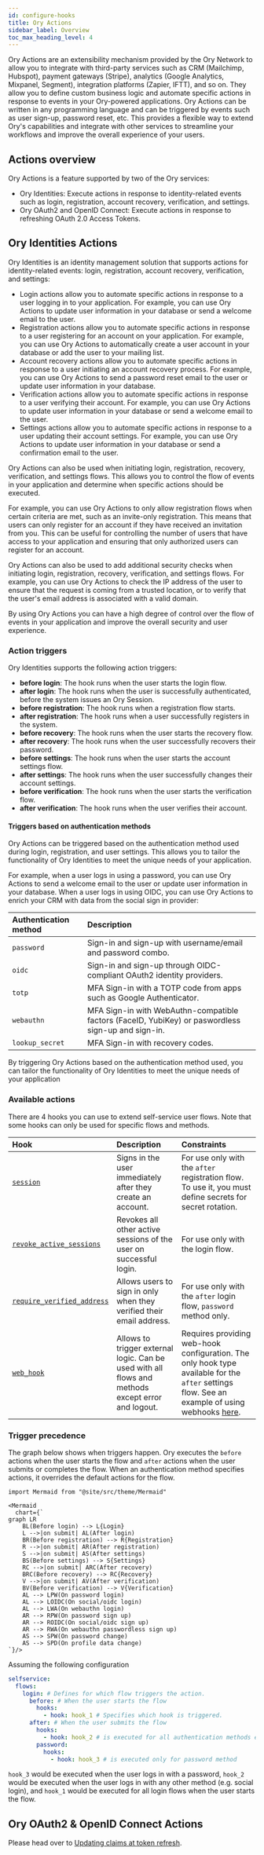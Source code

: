 ```yaml
---
id: configure-hooks
title: Ory Actions
sidebar_label: Overview
toc_max_heading_level: 4
---
```


Ory Actions are an extensibility mechanism provided by the Ory Network to allow you to integrate with third-party services such as
CRM (Mailchimp, Hubspot), payment gateways (Stripe), analytics (Google Analytics, Mixpanel, Segment), integration platforms
(Zapier, IFTT), and so on. They allow you to define custom business logic and automate specific actions in response to events in
your Ory-powered applications. Ory Actions can be written in any programming language and can be triggered by events such as user
sign-up, password reset, etc. This provides a flexible way to extend Ory's capabilities and integrate with other services to
streamline your workflows and improve the overall experience of your users.

## Actions overview

Ory Actions is a feature supported by two of the Ory services:

- Ory Identities: Execute actions in response to identity-related events such as login, registration, account recovery,
  verification, and settings.
- Ory OAuth2 and OpenID Connect: Execute actions in response to refreshing OAuth 2.0 Access Tokens.

## Ory Identities Actions

Ory Identities is an identity management solution that supports actions for identity-related events: login, registration, account
recovery, verification, and settings:

- Login actions allow you to automate specific actions in response to a user logging in to your application. For example, you can
  use Ory Actions to update user information in your database or send a welcome email to the user.
- Registration actions allow you to automate specific actions in response to a user registering for an account on your
  application. For example, you can use Ory Actions to automatically create a user account in your database or add the user to
  your mailing list.
- Account recovery actions allow you to automate specific actions in response to a user initiating an account recovery process.
  For example, you can use Ory Actions to send a password reset email to the user or update user information in your database.
- Verification actions allow you to automate specific actions in response to a user verifying their account. For example, you can
  use Ory Actions to update user information in your database or send a welcome email to the user.
- Settings actions allow you to automate specific actions in response to a user updating their account settings. For example, you
  can use Ory Actions to update user information in your database or send a confirmation email to the user.

Ory Actions can also be used when initiating login, registration, recovery, verification, and settings flows. This allows you to
control the flow of events in your application and determine when specific actions should be executed.

For example, you can use Ory Actions to only allow registration flows when certain criteria are met, such as an invite-only
registration. This means that users can only register for an account if they have received an invitation from you. This can be
useful for controlling the number of users that have access to your application and ensuring that only authorized users can
register for an account.

Ory Actions can also be used to add additional security checks when initiating login, registration, recovery, verification, and
settings flows. For example, you can use Ory Actions to check the IP address of the user to ensure that the request is coming from
a trusted location, or to verify that the user's email address is associated with a valid domain.

By using Ory Actions you can have a high degree of control over the flow of events in your application and improve the overall
security and user experience.

### Action triggers

Ory Identities supports the following action triggers:

- **before login**: The hook runs when the user starts the login flow.
- **after login**: The hook runs when the user is successfully authenticated, before the system issues an Ory Session.
- **before registration**: The hook runs when a registration flow starts.
- **after registration**: The hook runs when a user successfully registers in the system.
- **before recovery**: The hook runs when the user starts the recovery flow.
- **after recovery**: The hook runs when the user successfully recovers their password.
- **before settings**: The hook runs when the user starts the account settings flow.
- **after settings**: The hook runs when the user successfully changes their account settings.
- **before verification**: The hook runs when the user starts the verification flow.
- **after verification**: The hook runs when the user verifies their account.

#### Triggers based on authentication methods

Ory Actions can be triggered based on the authentication method used during login, registration, and user settings. This allows
you to tailor the functionality of Ory Identities to meet the unique needs of your application.

For example, when a user logs in using a password, you can use Ory Actions to send a welcome email to the user or update user
information in your database. When a user logs in using OIDC, you can use Ory Actions to enrich your CRM with data from the social
sign in provider:

| Authentication method | Description                                                                                        |
| :-------------------- | :------------------------------------------------------------------------------------------------- |
| `password`            | Sign-in and sign-up with username/email and password combo.                                        |
| `oidc`                | Sign-in and sign-up through OIDC-compliant OAuth2 identity providers.                              |
| `totp`                | MFA Sign-in with a TOTP code from apps such as Google Authenticator.                               |
| `webauthn`            | MFA Sign-in with WebAuthn-compatible factors (FaceID, YubiKey) or paswordless sign-up and sign-in. |
| `lookup_secret`       | MFA Sign-in with recovery codes.                                                                   |

By triggering Ory Actions based on the authentication method used, you can tailor the functionality of Ory Identities to meet the
unique needs of your application

### Available actions

There are 4 hooks you can use to extend self-service user flows. Note that some hooks can only be used for specific flows and
methods.

| Hook                                                                 | Description                                                                                       | Constraints                                                                                                                                                                                             |
| :------------------------------------------------------------------- | :------------------------------------------------------------------------------------------------ | :------------------------------------------------------------------------------------------------------------------------------------------------------------------------------------------------------ |
| [`session`](../../actions/session.mdx)                               | Signs in the user immediately after they create an account.                                       | For use only with the `after` registration flow. To use it, you must define secrets for secret rotation.                                                                                                |
| [`revoke_active_sessions`](../../actions/revoke-active-session)      | Revokes all other active sessions of the user on successful login.                                | For use only with the login flow.                                                                                                                                                                       |
| [`require_verified_address`](../../actions/require-verified-address) | Allows users to sign in only when they verified their email address.                              | For use only with the `after` login flow, `password` method only.                                                                                                                                       |
| [`web_hook`](../../guides/integrate-with-ory-cloud-through-webhooks.mdx)                             | Allows to trigger external logic. Can be used with all flows and methods except error and logout. | Requires providing web-hook configuration. The only hook type available for the `after` settings flow. See an example of using webhooks [here](../../guides/integrate-with-ory-cloud-through-webhooks). |

### Trigger precedence

The graph below shows when triggers happen. Ory executes the `before` actions when the user starts the flow and `after` actions
when the user submits or completes the flow. When an authentication method specifies actions, it overrides the default actions for
the flow.

```mdx-code-block
import Mermaid from "@site/src/theme/Mermaid"

<Mermaid
  chart={`
graph LR
    BL(Before login) --> L{Login}
    L -->|on submit| AL(After login)
    BR(Before registration) --> R{Registration}
    R -->|on submit| AR(After registration)
    S -->|on submit| AS(After settings)
    BS(Before settings) --> S{Settings}
    RC -->|on submit| ARC(After recovery)
    BRC(Before recovery) --> RC{Recovery}
    V -->|on submit| AV(After verification)
    BV(Before verification) --> V{Verification}
    AL --> LPW(On password login)
    AL --> LOIDC(On social/oidc login)
    AL --> LWA(On webauthn login)
    AR --> RPW(On password sign up)
    AR --> ROIDC(On social/oidc sign up)
    AR --> RWA(On webauthn passwordless sign up)
    AS --> SPW(On password change)
    AS --> SPD(On profile data change)
`}/>
```

Assuming the following configuration

```yaml title="ory get identity-config --format yaml"
selfservice:
  flows:
    login: # Defines for which flow triggers the action.
      before: # When the user starts the flow
        hooks:
          - hook: hook_1 # Specifies which hook is triggered.
      after: # When the user submits the flow
        hooks:
          - hook: hook_2 # is executed for all authentication methods except password
        password:
          hooks:
            - hook: hook_3 # is executed only for password method
```

`hook_3` would be executed when the user logs in with a password, `hook_2` would be executed when the user logs in with any other
method (e.g. social login), and `hook_1` would be executed for all login flows when the user starts the flow.

## Ory OAuth2 & OpenID Connect Actions

Please head over to [Updating claims at token refresh](../../hydra/guides/updating-claims-at-refresh.mdx).
